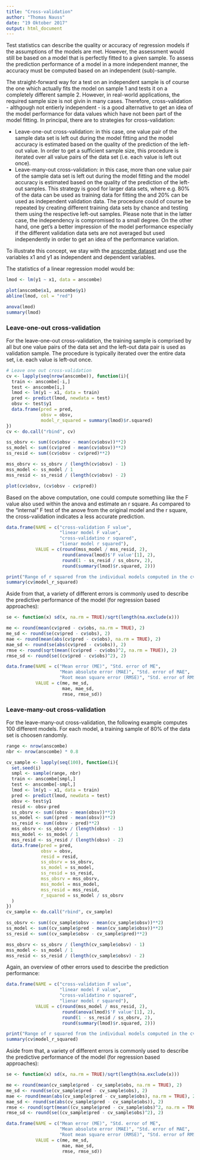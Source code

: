 ```yaml
---
title: "Cross-validation"
author: "Thomas Nauss"
date: "19 Oktober 2017"
output: html_document
---
```

Test statistics can describe the quality or accuracy of regression models if the assumptions of the models are met. However, the assessment would still be based on a model that is perfectly fitted to a given sample. To assess the prediction performance of a model in a more independent manner, the accuracy must be computed based on an independent (sub)-sample.

The straight-forward way for a test on an independent sample is of course the one which actually fits the model on sample 1 and tests it on a completely different sample 2. However, in real-world applications, the required sample size is not givin in many cases. Therefore, cross-validation - althgough not entierly independent - is a good alternative to get an idea of the model performance for data values which have not been part of the model fitting. In principal, there are to strategies for cross-validation:

* Leave-one-out cross-validation: in this case, one value pair of the sample data set is left out during the model fitting and the model accuracy is estimated based on the quality of the prediction of the left-out value. In order to get a sufficient sample size, this procedure is iterated over all value pairs of the data set (i.e. each value is left out once).
* Leave-many-out cross-validation: in this case, more than one value pair of the sample data set is left out during the model fitting and the model accuracy is estimated based on the quality of the prediction of the left-out samples. This strategy is good for larger data sets, where e.g. 80% of the data can be used as training data for fitting the and 20% can be used as independent validation data. The procedure could of course be repeated by creating different training data sets by chance and testing them using the respective left-out samples. Please note that in the latter case, the independency is compromised to a small degree. On the other hand, one get's a better impression of the model performance especially if the different validation data sets are not averaged but used independently in order to get an idea of the performance variation.

To illustrate this concept, we stay with the [anscombe dataset](https://stat.ethz.ch/R-manual/R-devel/library/datasets/html/anscombe.html) and use the variables x1 and y1 as independent and dependent variables.

The statistics of a linear regression model would be:
```r
lmod <- lm(y1 ~ x1, data = anscombe)

plot(anscombe$x1, anscombe$y1)
abline(lmod, col = "red")

anova(lmod)
summary(lmod)
```

### Leave-one-out cross-validation
For the leave-one-out cross-validation, the training sample is comprised by all but one value pairs of the data set and the left-out data pair is used as validation sample. The procedure is typically iterated over the entire data set, i.e. each value is left-out once.
```r
# Leave one out cross-validation
cv <- lapply(seq(nrow(anscombe)), function(i){
  train <- anscombe[-i,]
  test <- anscombe[i,]
  lmod <- lm(y1 ~ x1, data = train)
  pred <- predict(lmod, newdata = test)
  obsv <- test$y1
  data.frame(pred = pred,
             obsv = obsv,
             model_r_squared = summary(lmod)$r.squared)
})
cv <- do.call("rbind", cv)

ss_obsrv <- sum((cv$obsv - mean(cv$obsv))**2)
ss_model <- sum((cv$pred - mean(cv$obsv))**2)
ss_resid <- sum((cv$obsv - cv$pred)**2)

mss_obsrv <- ss_obsrv / (length(cv$obsv) - 1)
mss_model <- ss_model / 1
mss_resid <- ss_resid / (length(cv$obsv) - 2)

plot(cv$obsv, (cv$obsv - cv$pred))
```

Based on the above computation, one could compute something like the F value also used within the anova and estimate an r square. As compared to the "internal" F test of the anove from the original model and the r square, the cross-validation indicates a less accurate prediction.
```r
data.frame(NAME = c("cross-validation F value",
                    "linear model F value", 
                    "cross-validatino r squared",
                    "lienar model r squared"),
           VALUE = c(round(mss_model / mss_resid, 2),
                     round(anova(lmod)$'F value'[1], 2),
                     round(1 - ss_resid / ss_obsrv, 2),
                     round(summary(lmod)$r.squared, 2)))

print("Range of r squared from the individual models computed in the cv:")
summary(cv$model_r_squared)
```

Aside from that, a variety of different errors is commonly used to describe the predictive performance of the model (for regression based approaches):
```r
se <- function(x) sd(x, na.rm = TRUE)/sqrt(length(na.exclude(x)))

me <- round(mean(cv$pred - cv$obs, na.rm = TRUE), 2)
me_sd <- round(se(cv$pred - cv$obs), 2)
mae <- round(mean(abs(cv$pred - cv$obs), na.rm = TRUE), 2)
mae_sd <- round(se(abs(cv$pred - cv$obs)), 2)
rmse <- round(sqrt(mean((cv$pred - cv$obs)^2, na.rm = TRUE)), 2)
rmse_sd <- round(se((cv$pred - cv$obs)^2), 2)

data.frame(NAME = c("Mean error (ME)", "Std. error of ME", 
                    "Mean absolute error (MAE)", "Std. error of MAE", 
                    "Root mean square error (RMSE)", "Std. error of RMSE"),
           VALUE = c(me, me_sd,
                     mae, mae_sd,
                     rmse, rmse_sd))
```


### Leave-many-out cross-validation
For the leave-many-out cross-validation, the following example computes 100 different models. For each model, a training sample of 80% of the data set is choosen randomly.

```r
range <- nrow(anscombe)
nbr <- nrow(anscombe) * 0.8

cv_sample <- lapply(seq(100), function(i){
  set.seed(i)
  smpl <- sample(range, nbr)
  train <- anscombe[smpl,]
  test <- anscombe[-smpl,]
  lmod <- lm(y1 ~ x1, data = train)
  pred <- predict(lmod, newdata = test)
  obsv <- test$y1
  resid <- obsv-pred
  ss_obsrv <- sum((obsv - mean(obsv))**2)
  ss_model <- sum((pred - mean(obsv))**2)
  ss_resid <- sum((obsv - pred)**2)
  mss_obsrv <- ss_obsrv / (length(obsv) - 1)
  mss_model <- ss_model / 1
  mss_resid <- ss_resid / (length(obsv) - 2)
  data.frame(pred = pred,
             obsv = obsv,
             resid = resid,
             ss_obsrv = ss_obsrv,
             ss_model = ss_model,
             ss_resid = ss_resid,
             mss_obsrv = mss_obsrv,
             mss_model = mss_model,
             mss_resid = mss_resid,
             r_squared = ss_model / ss_obsrv
  )
})
cv_sample <- do.call("rbind", cv_sample)

ss_obsrv <- sum((cv_sample$obsv - mean(cv_sample$obsv))**2)
ss_model <- sum((cv_sample$pred - mean(cv_sample$obsv))**2)
ss_resid <- sum((cv_sample$obsv - cv_sample$pred)**2)

mss_obsrv <- ss_obsrv / (length(cv_sample$obsv) - 1)
mss_model <- ss_model / 1
mss_resid <- ss_resid / (length(cv_sample$obsv) - 2)
```

Again, an overview of other errors used to descirbe the prediction performance:
```r
data.frame(NAME = c("cross-validation F value",
                    "linear model F value", 
                    "cross-validatino r squared",
                    "lienar model r squared"),
           VALUE = c(round(mss_model / mss_resid, 2),
                     round(anova(lmod)$'F value'[1], 2),
                     round(1 - ss_resid / ss_obsrv, 2),
                     round(summary(lmod)$r.squared, 2)))

print("Range of r squared from the individual models computed in the cv:")
summary(cv$model_r_squared)
```

Aside from that, a variety of different errors is commonly used to describe the predictive performance of the model (for regression based approaches):
```r
se <- function(x) sd(x, na.rm = TRUE)/sqrt(length(na.exclude(x)))

me <- round(mean(cv_sample$pred - cv_sample$obs, na.rm = TRUE), 2)
me_sd <- round(se(cv_sample$pred - cv_sample$obs), 2)
mae <- round(mean(abs(cv_sample$pred - cv_sample$obs), na.rm = TRUE), 2)
mae_sd <- round(se(abs(cv_sample$pred - cv_sample$obs)), 2)
rmse <- round(sqrt(mean((cv_sample$pred - cv_sample$obs)^2, na.rm = TRUE)), 2)
rmse_sd <- round(se((cv_sample$pred - cv_sample$obs)^2), 2)

data.frame(NAME = c("Mean error (ME)", "Std. error of ME", 
                    "Mean absolute error (MAE)", "Std. error of MAE", 
                    "Root mean square error (RMSE)", "Std. error of RMSE"),
           VALUE = c(me, me_sd,
                     mae, mae_sd,
                     rmse, rmse_sd))
```
